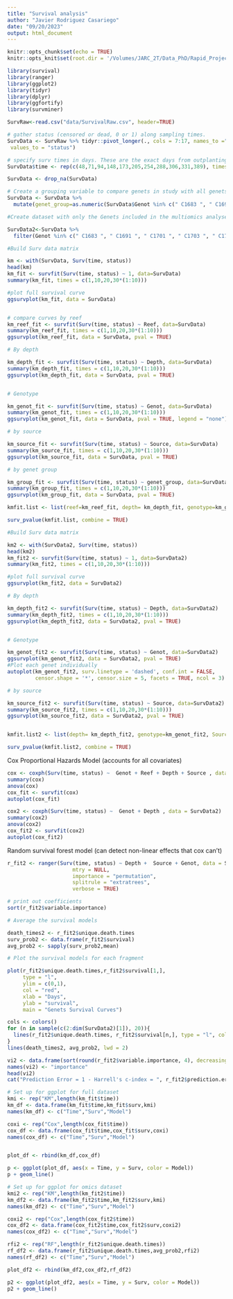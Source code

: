 ```yaml
---
title: "Survival analysis"
author: "Javier Rodriguez Casariego"
date: "09/20/2023"
output: html_document
---
```


```r
knitr::opts_chunk$set(echo = TRUE)
knitr::opts_knit$set(root.dir = '/Volumes/JARC_2T/Data_PhD/Rapid_Project/Clonal_divergence/ACER_clonal_divergence/Demographic_AnalysisR/')
```
 
```r
library(survival)
library(ranger)
library(ggplot2)
library(tidyr)
library(dplyr)
library(ggfortify)
library(survminer)
```

```r

SurvRaw<-read.csv("data/SurvivalRaw.csv", header=TRUE)

# gather status (censored or dead, 0 or 1) along sampling times. 
SurvData <- SurvRaw %>% tidyr::pivot_longer(., cols = 7:17, names_to ="time",
 values_to = "status")

# specify surv times in days. These are the exact days from outplanting to each sampling
SurvData$time <- rep(c(48,71,94,148,173,205,254,288,306,331,389), times = 400)

SurvData <- drop_na(SurvData)

# Create a grouping variable to compare genets in study with all genets
SurvData <- SurvData %>% 
  mutate(genet_group=as.numeric(SurvData$Genot %in% c(" C1683 ", " C1691 ", " C1701 ", " C1703 ", " C1708 ", " C1713 ", " C1722 ", " C1725 ", " C1727 ", " C1732 ", " C1733 ", " C1741 ")))

#Create dataset with only the Genets included in the multiomics analyses and only LP reef

SurvData2<-SurvData %>%
  filter(Genot %in% c(" C1683 ", " C1691 ", " C1701 ", " C1703 ", " C1708 ", " C1713 ", " C1722 ", " C1725 ", " C1727 ", " C1732 ", " C1733 ", " C1741 "))

```

```r

#Build Surv data matrix

km <- with(SurvData, Surv(time, status))
head(km)
km_fit <- survfit(Surv(time, status) ~ 1, data=SurvData)
summary(km_fit, times = c(1,10,20,30*(1:10)))

#plot full survival curve 
ggsurvplot(km_fit, data = SurvData)


# compare curves by reef
km_reef_fit <- survfit(Surv(time, status) ~ Reef, data=SurvData)
summary(km_reef_fit, times = c(1,10,20,30*(1:10)))
ggsurvplot(km_reef_fit, data = SurvData, pval = TRUE)

# By depth

km_depth_fit <- survfit(Surv(time, status) ~ Depth, data=SurvData)
summary(km_depth_fit, times = c(1,10,20,30*(1:10)))
ggsurvplot(km_depth_fit, data = SurvData, pval = TRUE)


# Genotype

km_genot_fit <- survfit(Surv(time, status) ~ Genot, data=SurvData)
summary(km_genot_fit, times = c(1,10,20,30*(1:10)))
ggsurvplot(km_genot_fit, data = SurvData, pval = TRUE, legend = "none") # legend is too large with all genotypes

# by source

km_source_fit <- survfit(Surv(time, status) ~ Source, data=SurvData)
summary(km_source_fit, times = c(1,10,20,30*(1:10)))
ggsurvplot(km_source_fit, data = SurvData, pval = TRUE)

# by genet group

km_group_fit <- survfit(Surv(time, status) ~ genet_group, data=SurvData)
summary(km_group_fit, times = c(1,10,20,30*(1:10)))
ggsurvplot(km_group_fit, data = SurvData, pval = TRUE)

kmfit.list <- list(reef=km_reef_fit, depth= km_depth_fit, genotype=km_genot_fit, Source= km_source_fit, Genet_group=km_group_fit)

surv_pvalue(kmfit.list, combine = TRUE)


```


```r

#Build Surv data matrix

km2 <- with(SurvData2, Surv(time, status))
head(km2)
km_fit2 <- survfit(Surv(time, status) ~ 1, data=SurvData2)
summary(km_fit2, times = c(1,10,20,30*(1:10)))

#plot full survival curve 
ggsurvplot(km_fit2, data = SurvData2)

# By depth

km_depth_fit2 <- survfit(Surv(time, status) ~ Depth, data=SurvData2)
summary(km_depth_fit2, times = c(1,10,20,30*(1:10)))
ggsurvplot(km_depth_fit2, data = SurvData2, pval = TRUE)


# Genotype

km_genot_fit2 <- survfit(Surv(time, status) ~ Genot, data=SurvData2)
ggsurvplot(km_genot_fit2, data = SurvData2, pval = TRUE)
#Plot each genet individually
autoplot(km_genot_fit2, surv.linetype = 'dashed', conf.int = FALSE,
         censor.shape = '*', censor.size = 5, facets = TRUE, ncol = 3)

# by source

km_source_fit2 <- survfit(Surv(time, status) ~ Source, data=SurvData2)
summary(km_source_fit2, times = c(1,10,20,30*(1:10)))
ggsurvplot(km_source_fit2, data = SurvData2, pval = TRUE)


kmfit.list2 <- list(depth= km_depth_fit2, genotype=km_genot_fit2, Source= km_source_fit2)

surv_pvalue(kmfit.list2, combine = TRUE)


```
Cox Proportional Hazards Model (accounts for all covariates)

```r

cox <- coxph(Surv(time, status) ~  Genot + Reef + Depth + Source , data = SurvData)
summary(cox)
anova(cox)
cox_fit <- survfit(cox)
autoplot(cox_fit)

```
```r

cox2 <- coxph(Surv(time, status) ~  Genot + Depth , data = SurvData2)
summary(cox2)
anova(cox2)
cox_fit2 <- survfit(cox2)
autoplot(cox_fit2)

```


Random survival forest model (can detect non-linear effects that cox can't)


```r

r_fit2 <- ranger(Surv(time, status) ~ Depth +  Source + Genot, data = SurvData2,
                     mtry = NULL,
                     importance = "permutation",
                     splitrule = "extratrees",
                     verbose = TRUE)

# print out coefficients
sort(r_fit2$variable.importance)

# Average the survival models

death_times2 <- r_fit2$unique.death.times 
surv_prob2 <- data.frame(r_fit2$survival)
avg_prob2 <- sapply(surv_prob2,mean)

# Plot the survival models for each fragment

plot(r_fit2$unique.death.times,r_fit2$survival[1,], 
     type = "l", 
     ylim = c(0,1),
     col = "red",
     xlab = "Days",
     ylab = "survival",
     main = "Genets Survival Curves")

cols <- colors()
for (n in sample(c(2:dim(SurvData2)[1]), 20)){
  lines(r_fit2$unique.death.times, r_fit2$survival[n,], type = "l", col = cols[n])
}
lines(death_times2, avg_prob2, lwd = 2)

vi2 <- data.frame(sort(round(r_fit2$variable.importance, 4), decreasing = TRUE))
names(vi2) <- "importance"
head(vi2)
cat("Prediction Error = 1 - Harrell's c-index = ", r_fit2$prediction.error)


```


```r

# Set up for ggplot for full dataset
kmi <- rep("KM",length(km_fit$time))
km_df <- data.frame(km_fit$time,km_fit$surv,kmi)
names(km_df) <- c("Time","Surv","Model")

coxi <- rep("Cox",length(cox_fit$time))
cox_df <- data.frame(cox_fit$time,cox_fit$surv,coxi)
names(cox_df) <- c("Time","Surv","Model")


plot_df <- rbind(km_df,cox_df)

p <- ggplot(plot_df, aes(x = Time, y = Surv, color = Model))
p + geom_line()

# Set up for ggplot for omics dataset
kmi2 <- rep("KM",length(km_fit2$time))
km_df2 <- data.frame(km_fit2$time,km_fit2$surv,kmi)
names(km_df2) <- c("Time","Surv","Model")

coxi2 <- rep("Cox",length(cox_fit2$time))
cox_df2 <- data.frame(cox_fit2$time,cox_fit2$surv,coxi2)
names(cox_df2) <- c("Time","Surv","Model")

rfi2 <- rep("RF",length(r_fit2$unique.death.times))
rf_df2 <- data.frame(r_fit2$unique.death.times,avg_prob2,rfi2)
names(rf_df2) <- c("Time","Surv","Model")

plot_df2 <- rbind(km_df2,cox_df2,rf_df2)

p2 <- ggplot(plot_df2, aes(x = Time, y = Surv, color = Model)) 
p2 + geom_line()





```

